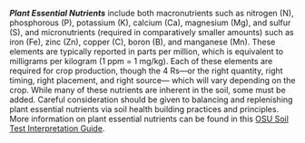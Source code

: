 ***Plant Essential Nutrients*** include both macronutrients such as nitrogen
(N), phosphorous (P), potassium (K), calcium (Ca), magnesium (Mg), and sulfur
(S), and micronutrients (required in comparatively smaller amounts) such as iron
(Fe), zinc (Zn), copper (C), boron (B), and manganese (Mn). These elements are
typically reported in parts per million, which is equivalent to milligrams per
kilogram (1 ppm = 1 mg/kg). Each of these elements are required for crop
production, though the 4 Rs---or the right quantity, right timing, right
placement, and right source--- which will vary depending on the crop. While many
of these nutrients are inherent in the soil, some must be added. Careful
consideration should be given to balancing and replenishing plant essential
nutrients via soil health building practices and principles. More information on
plant essential nutrients can be found in this [OSU Soil Test Interpretation
Guide](https://catalog.extension.oregonstate.edu/ec1478 "OSU Soil Test Interpretation Guide").
